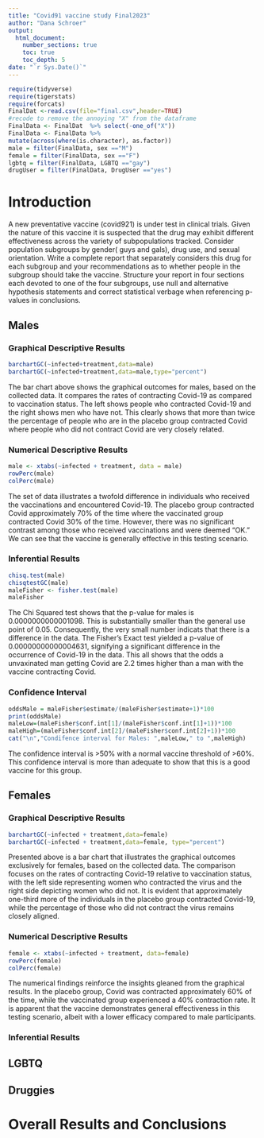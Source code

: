 ```yaml
---
title: "Covid91 vaccine study Final2023"
author: "Dana Schroer"
output: 
  html_document:
    number_sections: true
    toc: true
    toc_depth: 5
date: "`r Sys.Date()`" 
---
```


```r
require(tidyverse)
require(tigerstats)
require(forcats)
FinalDat <-read.csv(file="final.csv",header=TRUE)
#recode to remove the annoying "X" from the dataframe
FinalData <- FinalDat  %>% select(-one_of("X"))
FinalData <- FinalData %>%
mutate(across(where(is.character), as.factor))
male = filter(FinalData, sex =="M")
female = filter(FinalData, sex =="F")
lgbtq = filter(FinalData, LGBTQ =="gay")
drugUser = filter(FinalData, DrugUser =="yes")
```

# Introduction

A new  preventative vaccine (covid921) is under test in clinical trials. Given the nature of this vaccine it is suspected that the drug may exhibit different effectiveness across the variety of subpopulations tracked. Consider population subgroups by gender( guys and gals), drug use, and sexual orientation. Write a complete report that separately considers this drug for each subgroup and your recommendations as to whether people in the subgroup should take the vaccine. Structure your report in four sections each devoted to one of the four subgroups, use null and alternative hypothesis statements and correct statistical verbage when referencing p-values in conclusions.

## Males

### Graphical Descriptive Results

```r
barchartGC(~infected+treatment,data=male)
barchartGC(~infected+treatment,data=male,type="percent")
```
  
  The bar chart above shows the graphical outcomes for males, based on the collected data. It compares the rates of contracting Covid-19 as compared to vaccination status. The left shows people who contracted Covid-19 and the right shows men who have not. This clearly shows that more than twice the percentage of people who are in the placebo group contracted Covid where people who did not contract Covid are very closely related.
  
### Numerical Descriptive Results

```r
male <- xtabs(~infected + treatment, data = male)
rowPerc(male)
colPerc(male)
```
 
  The set of data illustrates a twofold difference in individuals who received the vaccinations and encountered Covid-19. The placebo group contracted Covid approximately 70% of the time where the vaccinated group contracted Covid 30% of the time. However, there was no significant contrast among those who received vaccinations and were deemed "OK." We can see that the vaccine is generally effective in this testing scenario.
  
### Inferential Results

```r
chisq.test(male)
chisqtestGC(male)
maleFisher <- fisher.test(male)
maleFisher
```

  The Chi Squared test shows that the p-value for males is 0.0000000000001098. This is substantially smaller than the general use point of 0.05. Consequently, the very small number indicats that there is a difference in the data. The Fisher's Exact test yielded a p-value of 0.00000000000004631, signifying a significant difference in the occurrence of Covid-19 in the data. This all shows that the odds a unvaxinated man getting Covid are 2.2 times higher than a man with the vaccine contracting Covid.
  
### Confidence Interval

```r
oddsMale = maleFisher$estimate/(maleFisher$estimate+1)*100
print(oddsMale)
maleLow=(maleFisher$conf.int[1]/(maleFisher$conf.int[1]+1))*100
maleHigh=(maleFisher$conf.int[2]/(maleFisher$conf.int[2]+1))*100
cat("\n","Condifence interval for Males: ",maleLow," to ",maleHigh)
```

The confidence interval is >50% with a normal vaccine threshold of >60%. This confidence interval is more than adequate to show that this is a good vaccine for this group.

## Females

### Graphical Descriptive Results

```r
barchartGC(~infected + treatment,data=female)
barchartGC(~infected + treatment,data=female, type="percent")
```

Presented above is a bar chart that illustrates the graphical outcomes exclusively for females, based on the collected data. The comparison focuses on the rates of contracting Covid-19 relative to vaccination status, with the left side representing women who contracted the virus and the right side depicting women who did not. It is evident that approximately one-third more of the individuals in the placebo group contracted Covid-19, while the percentage of those who did not contract the virus remains closely aligned.

### Numerical Descriptive Results

```r
female <- xtabs(~infected + treatment, data=female)
rowPerc(female)
colPerc(female)
```

The numerical findings reinforce the insights gleaned from the graphical results. In the placebo group, Covid was contracted approximately 60% of the time, while the vaccinated group experienced a 40% contraction rate. It is apparent that the vaccine demonstrates general effectiveness in this testing scenario, albeit with a lower efficacy compared to male participants.

### Inferential Results
## LGBTQ



## Druggies


# Overall Results and Conclusions